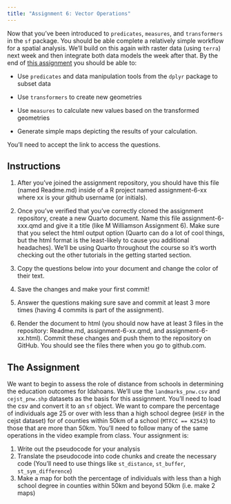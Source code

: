 ```yaml
---
title: "Assignment 6: Vector Operations"
---
```


Now that you've been introduced to `predicates`, `measures`, and `transformers` in the `sf` package. You should be able complete a relatively simple workflow for a spatial analysis. We'll build on this again with raster data (using `terra`) next week and then integrate both data models the week after that. By the end of [this assignment](https://classroom.github.com/a/m_igj_Fr) you should be able to:

* Use `predicates` and data manipulation tools from the `dplyr` package to subset data

* Use `transformers` to create new geometries

* Use `measures` to calculate new values based on the transformed geometries

* Generate simple maps depicting the results of your calculation.


You'll need to accept the link to access the questions. 

## Instructions

1. After you've joined the assignment repository, you should have this file (named Readme.md) inside of a R project named assignment-6-xx where xx is your github username (or initials).

2. Once you've verified that you've correctly cloned the assignment repository, create a new Quarto document. Name this file assignment-6-xxx.qmd and give it a title (like M Williamson Assignment 6). Make sure that you select the html output option (Quarto can do a lot of cool things, but the html format is the least-likely to cause you additional headaches). We'll be using Quarto throughout the course so it's worth checking out the other tutorials in the getting started section.

3. Copy the questions below into your document and change the color of their text.

4. Save the changes and make your first commit!

5. Answer the questions making sure save and commit at least 3 more times (having 4 commits is part of the assignment).

6. Render the document to html (you should now have at least 3 files in the repository: Readme.md, assignment-6-xx.qmd, and assignment-6-xx.html). Commit these changes and push them to the repository on GitHub. You should see the files there when you go to github.com.

## The Assignment

We want to begin to assess the role of distance from schools in determining the education outcomes for Idahoans. We'll use the `landmarks_pnw.csv` and `cejst_pnw.shp` datasets as the basis for this assignment. You'll need to load the csv and convert it to an `sf` object. We want to compare the percentage of individuals age 25 or over with less than a high school degree (`HSEF` in the cejst dataset) for of counties within 50km of a school (`MTFCC == K2543`) to those that are more than 50km. You'll need to follow many of the same operations in the video example from class. Your assignment is:

1. Write out the pseudocode for your analysis
2. Translate the pseudocode into code chunks and create the necessary code (You'll need to use things like `st_distance`, `st_buffer`, `st_sym_difference`)
3. Make a map for both the percentage of individuals with less than a high school degree in counties within 50km and beyond 50km (i.e. make 2 maps)

<!--
Solutions are [here](06-vectoropssolutions.qmd) -->